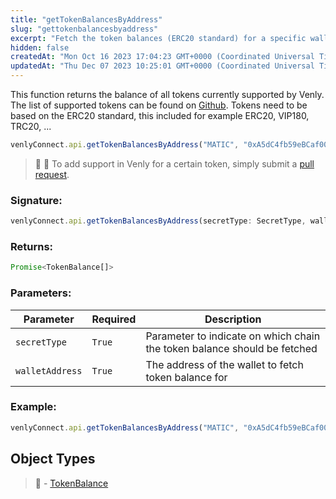 ```yaml
---
title: "getTokenBalancesByAddress"
slug: "gettokenbalancesbyaddress"
excerpt: "Fetch the token balances (ERC20 standard) for a specific wallet by address."
hidden: false
createdAt: "Mon Oct 16 2023 17:04:23 GMT+0000 (Coordinated Universal Time)"
updatedAt: "Thu Dec 07 2023 10:25:01 GMT+0000 (Coordinated Universal Time)"
---
```

This function returns the balance of all tokens currently supported by Venly. The list of supported tokens can be found on [Github](https://github.com/ArkaneNetwork/content-management/tree/master/tokens). Tokens need to be based on the ERC20 standard, this included for example ERC20, VIP180, TRC20, ...

```javascript
venlyConnect.api.getTokenBalancesByAddress("MATIC", "0xA5dC4fb59eBCaf00100C00776b45c3E4b58c6B95");
```

> 📘 🧙 To add support in Venly for a certain token, simply submit a [pull request](https://github.com/ArkaneNetwork/content-management/tree/master/tokens).

### Signature:

```javascript
venlyConnect.api.getTokenBalancesByAddress(secretType: SecretType, walletAddress: string): Promise<TokenBalance[]>
```

### Returns:

```javascript
Promise<TokenBalance[]>
```

### Parameters:

| Parameter       | Required | Description                                                              |
| --------------- | -------- | ------------------------------------------------------------------------ |
| `secretType`    | `True`   | Parameter to indicate on which chain the token balance should be fetched |
| `walletAddress` | `True`   | The address of the wallet to fetch token balance for                     |

### Example:

```javascript
venlyConnect.api.getTokenBalancesByAddress("MATIC", "0xA5dC4fb59eBCaf00100C00776b45c3E4b58c6B95");
```

## Object Types

> 📘 - [TokenBalance](https://venly.readme.io/docs/tokenbalance)
